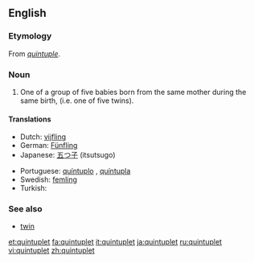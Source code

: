 {{wikipedia}}
==English==

===Etymology===
From {{etyl|frm}} ''[[quintuple]]''.

===Noun===
{{en-noun}}

# One of a group of five babies born from the same mother during the same birth, (i.e. one of five twins).

====Translations====
{{trans-top|one of a group of five babies born from the same mother during the same birth}}
* Dutch: [[vijfling]] {{m}}
* German: [[Fünfling]] {{m}}
* Japanese: [[五つ子]] (itsutsugo)
{{trans-mid}}
* Portuguese: [[quíntuplo]] {{m}}, [[quíntupla]] {{f}}
* Swedish: [[femling]]
* Turkish: {{t|tr|beşiz}}
{{trans-bottom}}

===See also===
* [[twin]]
{{coefficient}}

[[et:quintuplet]]
[[fa:quintuplet]]
[[it:quintuplet]]
[[ja:quintuplet]]
[[ru:quintuplet]]
[[vi:quintuplet]]
[[zh:quintuplet]]